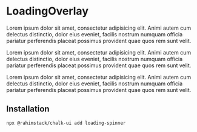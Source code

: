 
# LoadingOverlay

<StorybookButton slug="components-overlays-loadingoverlay--docs" />

<Preview>
    <div className="relative">
        <LoadingOverlay />
        <p>Lorem ipsum dolor sit amet, consectetur adipisicing elit. Animi autem cum delectus distinctio, dolor eius eveniet, facilis nostrum numquam officia pariatur perferendis placeat possimus
           provident quae quos rem sunt velit.</p>
        <p>Lorem ipsum dolor sit amet, consectetur adipisicing elit. Animi autem cum delectus distinctio, dolor eius eveniet, facilis nostrum numquam officia pariatur perferendis placeat possimus
           provident quae quos rem sunt velit.</p>
        <p>Lorem ipsum dolor sit amet, consectetur adipisicing elit. Animi autem cum delectus distinctio, dolor eius eveniet, facilis nostrum numquam officia pariatur perferendis placeat possimus
           provident quae quos rem sunt velit.</p>
    </div>
</Preview>

## Installation

```shell copy
npx @rahimstack/chalk-ui add loading-spinner
```

